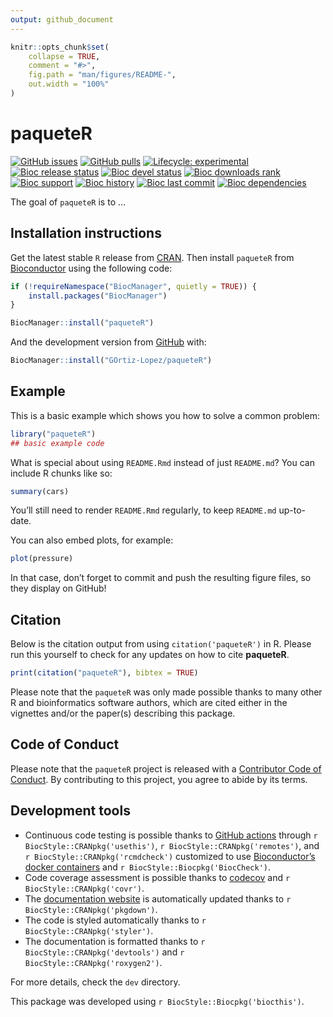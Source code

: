```yaml
---
output: github_document
---
```


<!-- README.md is generated from README.Rmd. Please edit that file -->

```r
knitr::opts_chunk$set(
    collapse = TRUE,
    comment = "#>",
    fig.path = "man/figures/README-",
    out.width = "100%"
)
```

# paqueteR

<!-- badges: start -->
[![GitHub issues](https://img.shields.io/github/issues/GOrtiz-Lopez/paqueteR)](https://github.com/GOrtiz-Lopez/paqueteR/issues)
[![GitHub pulls](https://img.shields.io/github/issues-pr/GOrtiz-Lopez/paqueteR)](https://github.com/GOrtiz-Lopez/paqueteR/pulls)
[![Lifecycle: experimental](https://img.shields.io/badge/lifecycle-experimental-orange.svg)](https://lifecycle.r-lib.org/articles/stages.html#experimental)
[![Bioc release status](http://www.bioconductor.org/shields/build/release/bioc/paqueteR.svg)](https://bioconductor.org/checkResults/release/bioc-LATEST/paqueteR)
[![Bioc devel status](http://www.bioconductor.org/shields/build/devel/bioc/paqueteR.svg)](https://bioconductor.org/checkResults/devel/bioc-LATEST/paqueteR)
[![Bioc downloads rank](https://bioconductor.org/shields/downloads/release/paqueteR.svg)](http://bioconductor.org/packages/stats/bioc/paqueteR/)
[![Bioc support](https://bioconductor.org/shields/posts/paqueteR.svg)](https://support.bioconductor.org/tag/paqueteR)
[![Bioc history](https://bioconductor.org/shields/years-in-bioc/paqueteR.svg)](https://bioconductor.org/packages/release/bioc/html/paqueteR.html#since)
[![Bioc last commit](https://bioconductor.org/shields/lastcommit/devel/bioc/paqueteR.svg)](http://bioconductor.org/checkResults/devel/bioc-LATEST/paqueteR/)
[![Bioc dependencies](https://bioconductor.org/shields/dependencies/release/paqueteR.svg)](https://bioconductor.org/packages/release/bioc/html/paqueteR.html#since)
<!-- badges: end -->

The goal of `paqueteR` is to ...

## Installation instructions

Get the latest stable `R` release from [CRAN](http://cran.r-project.org/). Then install `paqueteR` from [Bioconductor](http://bioconductor.org/) using the following code:

```r
if (!requireNamespace("BiocManager", quietly = TRUE)) {
    install.packages("BiocManager")
}

BiocManager::install("paqueteR")
```

And the development version from [GitHub](https://github.com/GOrtiz-Lopez/paqueteR) with:

```r
BiocManager::install("GOrtiz-Lopez/paqueteR")
```
## Example

This is a basic example which shows you how to solve a common problem:

```r
library("paqueteR")
## basic example code
```

What is special about using `README.Rmd` instead of just `README.md`? You can include R chunks like so:

```r
summary(cars)
```

You'll still need to render `README.Rmd` regularly, to keep `README.md` up-to-date.

You can also embed plots, for example:

```r
plot(pressure)
```

In that case, don't forget to commit and push the resulting figure files, so they display on GitHub!

## Citation

Below is the citation output from using `citation('paqueteR')` in R. Please
run this yourself to check for any updates on how to cite __paqueteR__.

```r
print(citation("paqueteR"), bibtex = TRUE)
```

Please note that the `paqueteR` was only made possible thanks to many other R and bioinformatics software authors, which are cited either in the vignettes and/or the paper(s) describing this package.

## Code of Conduct

Please note that the `paqueteR` project is released with a [Contributor Code of Conduct](http://bioconductor.org/about/code-of-conduct/). By contributing to this project, you agree to abide by its terms.

## Development tools

* Continuous code testing is possible thanks to [GitHub actions](https://www.tidyverse.org/blog/2020/04/usethis-1-6-0/)  through `r BiocStyle::CRANpkg('usethis')`, `r BiocStyle::CRANpkg('remotes')`, and `r BiocStyle::CRANpkg('rcmdcheck')` customized to use [Bioconductor's docker containers](https://www.bioconductor.org/help/docker/) and `r BiocStyle::Biocpkg('BiocCheck')`.
* Code coverage assessment is possible thanks to [codecov](https://codecov.io/gh) and `r BiocStyle::CRANpkg('covr')`.
* The [documentation website](http://GOrtiz-Lopez.github.io/paqueteR) is automatically updated thanks to `r BiocStyle::CRANpkg('pkgdown')`.
* The code is styled automatically thanks to `r BiocStyle::CRANpkg('styler')`.
* The documentation is formatted thanks to `r BiocStyle::CRANpkg('devtools')` and `r BiocStyle::CRANpkg('roxygen2')`.

For more details, check the `dev` directory.

This package was developed using `r BiocStyle::Biocpkg('biocthis')`.


